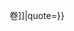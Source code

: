 {{cite book|author=[[司馬光]]|title= [[資治通鑑]]|chapter=[[s:資治通鑑/卷{{{1}}}#{{{2}}}{{!}}卷{{{1}}}]]|quote={{{quote|}}}}}